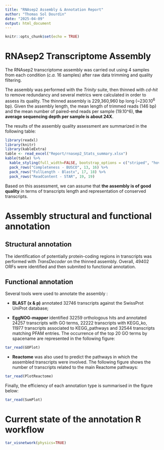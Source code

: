 ```yaml
---
title: "RNAsep2 Assembly & Annotation Report"
author: "Thomas Sol Dourdin"
date: "2025-04-09"
output: html_document
---
```


```r
knitr::opts_chunk$set(echo = TRUE)
```

# **RNAsep2 Transcriptome Assembly**

| The RNAsep2 transcriptome assembly was carried out using 4 samples from each condition (*c.a.* 16 samples) after raw data trimming and quality filtering.
The assembly was performed with the *Trinity* suite, then thinned with *cd-hit* to remove redundancy and several metrics were calculated in order to assess its quality. The thinned assembly is 229,360,960 bp long (~230.10^6^ bp). Given the assembly length, the mean length of trimmed reads (146 bp) and the mean number of paired-end reads per sample (19.10^6), **the average sequencing depth per sample is about 24X**.

| The results of the assembly quality assessment are summarized in the following table:

```r
library(readxl)
library(knitr)
library(kableExtra)
table <- read_excel("Report/rnasep2_Stats_summary.xlsx")
kable(table) %>%
  kable_styling(full_width=FALSE, bootstrap_options = c("striped", "hover", "condensed", "bordered")) %>%
  pack_rows("Completeness - BUSCO", 13, 16) %>%
  pack_rows("FullLength - Blastx", 17, 18) %>%
  pack_rows("ReadContent - STAR", 19, 19)
```

| Based on this assessment, we can assume that **the assembly is of good quality** in terms of transcripts length and representation of conserved transcripts.

# **Assembly structural and functional annotation**

## **Structural annotation**

| The identification of potentially protein-coding regions in transcripts was performed with *TransDecoder* on the thinned assembly. Overall, 49402 ORFs were identified and then submited to functional annotation.


## **Functional annotation**

| Several tools were used to annotate the assembly :

+ **BLAST (x & p)** annotated 32746 transcripts against the SwissProt UniProt database;

+ **EggNOG-mapper** identified 32259 orthologous hits and annotated 24257 transcripts with GO terms, 22222 transcripts with KEGG_ko, 11977 transcripts associated to KEGG_pathways and 32544 transcripts matching PFAM entries. The occurrence of the top 20 GO terms by spacename are represented in the following figure:

```r
tar_read(GOPlot)
```

+ **Reactome** was also used to predict the pathways in which the assembled transcripts were involved. The following figure shows the number of transcripts related to the main Reactome pathways:

```r
tar_read(PlotReactome)
```


| Finally, the efficiency of each annotation type is summarised in the figure below:

```r
tar_read(SumPlot)
```

# **Current state of the annotation R workflow**

```r
tar_visnetwork(physics=TRUE)
```

